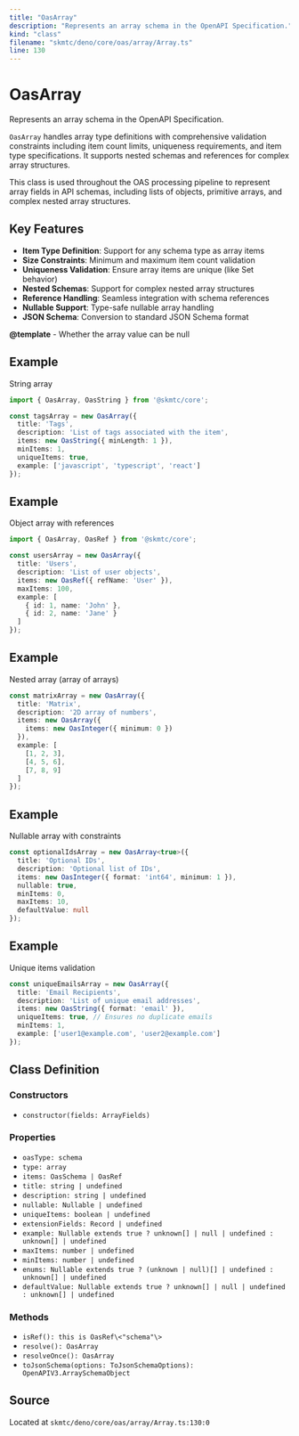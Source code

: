```yaml
---
title: "OasArray"
description: "Represents an array schema in the OpenAPI Specification."
kind: "class"
filename: "skmtc/deno/core/oas/array/Array.ts"
line: 130
---
```


# OasArray

Represents an array schema in the OpenAPI Specification.

`OasArray` handles array type definitions with comprehensive validation
constraints including item count limits, uniqueness requirements, and
item type specifications. It supports nested schemas and references
for complex array structures.

This class is used throughout the OAS processing pipeline to represent
array fields in API schemas, including lists of objects, primitive arrays,
and complex nested array structures.

## Key Features

- **Item Type Definition**: Support for any schema type as array items
- **Size Constraints**: Minimum and maximum item count validation
- **Uniqueness Validation**: Ensure array items are unique (like Set behavior)
- **Nested Schemas**: Support for complex nested array structures
- **Reference Handling**: Seamless integration with schema references
- **Nullable Support**: Type-safe nullable array handling
- **JSON Schema**: Conversion to standard JSON Schema format


**@template** - Whether the array value can be null


## Example

String array
```typescript
import { OasArray, OasString } from '@skmtc/core';

const tagsArray = new OasArray({
  title: 'Tags',
  description: 'List of tags associated with the item',
  items: new OasString({ minLength: 1 }),
  minItems: 1,
  uniqueItems: true,
  example: ['javascript', 'typescript', 'react']
});
```


## Example

Object array with references
```typescript
import { OasArray, OasRef } from '@skmtc/core';

const usersArray = new OasArray({
  title: 'Users',
  description: 'List of user objects',
  items: new OasRef({ refName: 'User' }),
  maxItems: 100,
  example: [
    { id: 1, name: 'John' },
    { id: 2, name: 'Jane' }
  ]
});
```


## Example

Nested array (array of arrays)
```typescript
const matrixArray = new OasArray({
  title: 'Matrix',
  description: '2D array of numbers',
  items: new OasArray({
    items: new OasInteger({ minimum: 0 })
  }),
  example: [
    [1, 2, 3],
    [4, 5, 6],
    [7, 8, 9]
  ]
});
```


## Example

Nullable array with constraints
```typescript
const optionalIdsArray = new OasArray<true>({
  title: 'Optional IDs',
  description: 'Optional list of IDs',
  items: new OasInteger({ format: 'int64', minimum: 1 }),
  nullable: true,
  minItems: 0,
  maxItems: 10,
  defaultValue: null
});
```


## Example

Unique items validation
```typescript
const uniqueEmailsArray = new OasArray({
  title: 'Email Recipients',
  description: 'List of unique email addresses',
  items: new OasString({ format: 'email' }),
  uniqueItems: true, // Ensures no duplicate emails
  minItems: 1,
  example: ['user1@example.com', 'user2@example.com']
});
```

## Class Definition

### Constructors

- `constructor(fields: ArrayFields)`

### Properties

- `oasType: schema`
- `type: array`
- `items: OasSchema | OasRef`
- `title: string | undefined`
- `description: string | undefined`
- `nullable: Nullable | undefined`
- `uniqueItems: boolean | undefined`
- `extensionFields: Record | undefined`
- `example: Nullable extends true ? unknown[] | null | undefined : unknown[] | undefined`
- `maxItems: number | undefined`
- `minItems: number | undefined`
- `enums: Nullable extends true ? (unknown | null)[] | undefined : unknown[] | undefined`
- `defaultValue: Nullable extends true ? unknown[] | null | undefined : unknown[] | undefined`

### Methods

- `isRef(): this is OasRef\<"schema"\>`
- `resolve(): OasArray`
- `resolveOnce(): OasArray`
- `toJsonSchema(options: ToJsonSchemaOptions): OpenAPIV3.ArraySchemaObject`

## Source

Located at `skmtc/deno/core/oas/array/Array.ts:130:0`
